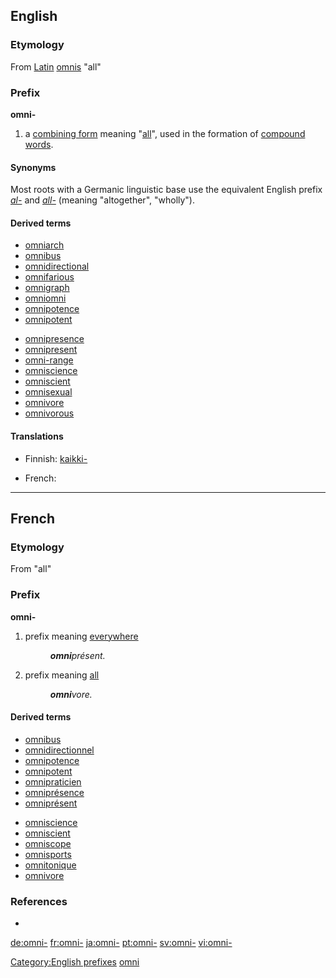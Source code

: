 ==English==

===Etymology===
From [[Latin]] [[omnis]] "all"

===Prefix===
'''omni-'''

# a [[combining form]] meaning "[[all]]", used in the formation of [[compound word]]s.

====Synonyms====
Most roots with a Germanic linguistic base use the equivalent English prefix ''[[al-]]'' and ''[[all-]]'' (meaning "altogether", "wholly").

====Derived terms====
{{top2}}
* [[omniarch]]
* [[omnibus]]
* [[omnidirectional]]
* [[omnifarious]]
* [[omnigraph]]
* [[omniomni]]
* [[omnipotence]]
* [[omnipotent]]
{{mid2}}
* [[omnipresence]]
* [[omnipresent]]
* [[omni-range]]
* [[omniscience]]
* [[omniscient]]
* [[omnisexual]]
* [[omnivore]]
* [[omnivorous]]
{{bottom}}

====Translations====
{{trans-top|all}}
* Finnish: [[kaikki-]]
{{trans-mid}}
* French: {{t|fr|omni-}}
{{trans-bottom}}

[[Category:English prefixes]]

----

==French==

===Etymology===
From {{etyl|la|fr}} {{term|omni-|lang=la}} "all"

===Prefix===
'''omni-'''

# prefix meaning [[everywhere]]
#: '''''omni'''présent.''
# prefix meaning [[all]]
#: '''''omni'''vore.''

====Derived terms====
{{top2}}
* [[omnibus]]
* [[omnidirectionnel]]
* [[omnipotence]]
* [[omnipotent]]
* [[omnipraticien]]
* [[omniprésence]]
* [[omniprésent]]
{{mid2}}
* [[omniscience]]
* [[omniscient]]
* [[omniscope]]
* [[omnisports]]
* [[omnitonique]]
* [[omnivore]]
{{bottom}}

===References===
* {{R:TLFi}}

[[Category:French prefixes|omni]]

[[de:omni-]]
[[fr:omni-]]
[[ja:omni-]]
[[pt:omni-]]
[[sv:omni-]]
[[vi:omni-]]